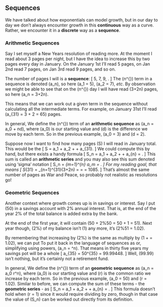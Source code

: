 ## Sequences

We have talked about how exponentials can model growth, but in our day to day we don't always encounter growth in this **continuous** way as a curve. Rather, we encounter it in a **discrete** way as a **sequence**.

### Arithmetic Sequences

Say I set myself a New Years resolution of reading more. At the moment I read about 3 pages per night, but I have the idea to increase this by two pages every day in January. On the January 1st I'll read 5 pages, on Jan 2nd read 7 pages, on Jan 3rd read 9 pages, and so on.

The number of pages I will is a **sequence**: \[
  5, 7, 9, \ldots.
\] The \(n^{\text{th}}\) term in a sequence is denoted \(a_n\), so here \(a_1 = 5\), \(a_2 = 7\), _etc_. By observation we might be able to see that on the \(n^{\text{th}}\) day I will have read \(3+2n\) pages, so here \(a_n = 3+2n\).

This means that we can work out a given term in the sequence without calculating all the intermediate terms. For example, on January 31st I'll read \(a_{31} = 3 + 2\times31 = 65\) pages.

In general, We define the \(n^{\text{th}}\) term of an **arithmetic sequence** as \(a_n = a_0 + nd\), where \(a_0\) is our starting value and \(d\) is the difference we move by each term. So in the previous example, \(a_0 = 3\) and \(d = 2\).

Suppose now I want to find how many pages \(S\) I will read in January total. This would be the
\[
  S = a_1 + a_2 + \cdots + a_{31}.
\]
We could compute this by hand, but there exists a handy formula
\[
  S_n = a_1 + a_2 + \cdots + a_{n} = \frac{n(a_1 + a_n)}{2}.
\]
This sum is called an **arithmetic series** and you may also see this sum denoted using 'sigma' notation
\[
  S_n = \sum_{m=1}^{n} a_m = \frac{n(a_1 + a_n)}{2}.
\]
For my reading goal, that means
\[
  S_{31} = \sum_{n=1}^{31}(3+2n) = \frac{31(5 + 65)}{2} = \frac{31\times70}{2} = 1085.
\]
That's almost the same number of pages as War and Peace, so probably not realistic as resolutions go!

### Geometric Sequences

Another context where growth comes up is in savings or interest. Say I put \(\text{£}50\) in a savings account with 2\% annual interest. That is, at the end of the year 2\% of the total balance is added extra by the bank. 

At the end of the first year, it will contain \(\text{£}50 + 2\%\times\text{£}50 = \text{£}50 + \text{£}1 = \text{£}51\). Next year though, \(2\%\) of my balance isn't \(\text{£}1\) any more, it's \(2\%\times\text{£}51 = \text{£}1.02\).

By remembering that increasing by \(2\%\) is the same as multiply by \(1 + \frac{2}{100} = 1.02\), we can put To put it back in the language of sequences as
\begin{align*}
  a_0 &= \text{£}50 \\
  a_1 &= \text{£}50 \times 1.02 \\
  a_2 &= (\text{£}50 \times 1.02) \times 1.02 \\
  a_3 &= ((\text{£}50 \times 1.02) \times 1.02) \times 1.02 \\
\end{align*}
or, simplifying using powers, \(a_n = \text{£50}\times{1.02}^n\). That means in thirty five years my savings pot will be a whole
\[
  a_{35} = 50\times1.02^{35} = 99.99448.
\]
Well, \(\text{£}99.99\) isn't nothing, but it's certainly not a retirement fund.

In general, We define the \(n^{\text{th}}\) term of an **geometric sequence** as \(a_n = a_0 \times r^n\), where \(a_0\) is our starting value and \(r\) is the common ratio we increase by each term. So in the previous example, \(a_0 = 50\) and \(r = 1.02\). Similar to before, we can compute the sum of these terms - the **geometric series** - as
\[
  S_n = a_1 + a_2 + \cdots + a_{n} = \frac{a_0(1-r^n)}{1-r}.
\]
This formula doesn't hold when \(r = 1\) since it would require dividing by zero, though in that case the value of \(S_n\) can be worked out directly from its definition.